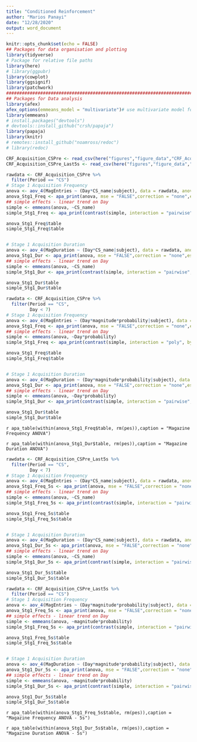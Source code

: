 ```yaml
---
title: "Conditioned Reinforcement"
author: "Marios Panayi"
date: "12/28/2020"
output: word_document
---
```


```r
knitr::opts_chunk$set(echo = FALSE)
## Packages for data organisation and plotting
library(tidyverse)
# Package for relative file paths
library(here)
# library(ggpubr)
library(cowplot)
library(ggsignif)
library(patchwork)
################################################################################
## Packages for Data analysis
library(afex)
afex_options(emmeans_model = "multivariate")# use multivariate model for all follow-up tests.
library(emmeans)
# install.packages("devtools")
# devtools::install_github("crsh/papaja")
library(papaja)
library(knitr)
# remotes::install_github("noamross/redoc")
# library(redoc)
```



```r
CRF_Acquisition_CSPre <- read_csv(here("figures","figure_data","CRF_Acquisition_CSPre.csv"))
CRF_Acquisition_CSPre_Last5s <- read_csv(here("figures","figure_data","CRF_Acquisition_CSPre_Last5s.csv"))
```



```r
rawdata <- CRF_Acquisition_CSPre %>% 
  filter(Period == "CS")
# Stage 1 Acquisition Frequency
anova <- aov_4(MagEntries ~ (Day*CS_name|subject), data = rawdata, anova_table = list(correction = "none", es = "pes"))
anova_Stg1_Freq <- apa_print(anova, mse = "FALSE",correction = "none",es = "pes")
## simple effects - linear trend on Day
simple <- emmeans(anova, ~CS_name)
simple_Stg1_Freq <- apa_print(contrast(simple, interaction = "pairwise", adjust = "tukey"))

anova_Stg1_Freq$table
simple_Stg1_Freq$table


# Stage 1 Acquisition Duration
anova <- aov_4(MagDuration ~ (Day*CS_name|subject), data = rawdata, anova_table = list(correction = "none", es = "pes"))
anova_Stg1_Dur <- apa_print(anova, mse = "FALSE",correction = "none",es = "pes")
## simple effects - linear trend on Day
simple <- emmeans(anova, ~CS_name)
simple_Stg1_Dur <- apa_print(contrast(simple, interaction = "pairwise", adjust = "tukey"))

anova_Stg1_Dur$table
simple_Stg1_Dur$table

```



```r
rawdata <- CRF_Acquisition_CSPre %>% 
  filter(Period == "CS",
         Day < 7)
# Stage 1 Acquisition Frequency
anova <- aov_4(MagEntries ~ (Day*magnitude*probability|subject), data = rawdata, anova_table = list(correction = "none", es = "pes"))
anova_Stg1_Freq <- apa_print(anova, mse = "FALSE",correction = "none",es = "pes")
## simple effects - linear trend on Day
simple <- emmeans(anova, ~Day*probability)
simple_Stg1_Freq <- apa_print(contrast(simple, interaction = "poly", by = "probability", adjust = "tukey"))

anova_Stg1_Freq$table
simple_Stg1_Freq$table


# Stage 1 Acquisition Duration
anova <- aov_4(MagDuration ~ (Day*magnitude*probability|subject), data = rawdata, anova_table = list(correction = "none", es = "pes"))
anova_Stg1_Dur <- apa_print(anova, mse = "FALSE",correction = "none",es = "pes")
## simple effects - linear trend on Day
simple <- emmeans(anova, ~Day*probability)
simple_Stg1_Dur <- apa_print(contrast(simple, interaction = "pairwise", by = "Day", adjust = "tukey"))

anova_Stg1_Dur$table
simple_Stg1_Dur$table
```


`r apa_table(within(anova_Stg1_Freq$table, rm(pes)),caption = "Magazine Frequency ANOVA")`



`r apa_table(within(anova_Stg1_Dur$table, rm(pes)),caption = "Magazine Duration ANOVA")`


```r
rawdata <- CRF_Acquisition_CSPre_Last5s %>% 
  filter(Period == "CS",
         Day < 7)
# Stage 1 Acquisition Frequency
anova <- aov_4(MagEntries ~ (Day*CS_name|subject), data = rawdata, anova_table = list(correction = "none", es = "pes"))
anova_Stg1_Freq_5s <- apa_print(anova, mse = "FALSE",correction = "none",es = "pes")
## simple effects - linear trend on Day
simple <- emmeans(anova, ~CS_name)
simple_Stg1_Freq_5s <- apa_print(contrast(simple, interaction = "pairwise", adjust = "tukey"))

anova_Stg1_Freq_5s$table
simple_Stg1_Freq_5s$table


# Stage 1 Acquisition Duration
anova <- aov_4(MagDuration ~ (Day*CS_name|subject), data = rawdata, anova_table = list(correction = "none", es = "pes"))
anova_Stg1_Dur_5s <- apa_print(anova, mse = "FALSE",correction = "none",es = "pes")
## simple effects - linear trend on Day
simple <- emmeans(anova, ~CS_name)
simple_Stg1_Dur_5s <- apa_print(contrast(simple, interaction = "pairwise", adjust = "tukey"))

anova_Stg1_Dur_5s$table
simple_Stg1_Dur_5s$table
```




```r
rawdata <- CRF_Acquisition_CSPre_Last5s %>% 
  filter(Period == "CS")
# Stage 1 Acquisition Frequency
anova <- aov_4(MagEntries ~ (Day*magnitude*probability|subject), data = rawdata, anova_table = list(correction = "none", es = "pes"))
anova_Stg1_Freq_5s <- apa_print(anova, mse = "FALSE",correction = "none",es = "pes")
## simple effects - linear trend on Day
simple <- emmeans(anova, ~magnitude*probability)
simple_Stg1_Freq_5s <- apa_print(contrast(simple, interaction = "pairwise", by = "probability", adjust = "tukey"))

anova_Stg1_Freq_5s$table
simple_Stg1_Freq_5s$table


# Stage 1 Acquisition Duration
anova <- aov_4(MagDuration ~ (Day*magnitude*probability|subject), data = rawdata, anova_table = list(correction = "none", es = "pes"))
anova_Stg1_Dur_5s <- apa_print(anova, mse = "FALSE",correction = "none",es = "pes")
## simple effects - linear trend on Day
simple <- emmeans(anova, ~magnitude*probability)
simple_Stg1_Dur_5s <- apa_print(contrast(simple, interaction = "pairwise",  by = "probability", adjust = "tukey"))

anova_Stg1_Dur_5s$table
simple_Stg1_Dur_5s$table
```


`r apa_table(within(anova_Stg1_Freq_5s$table, rm(pes)),caption = "Magazine Frequency ANOVA - 5s")`



`r apa_table(within(anova_Stg1_Dur_5s$table, rm(pes)),caption = "Magazine Duration ANOVA - 5s")`